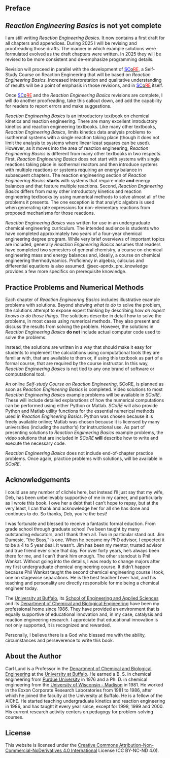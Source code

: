 ## Preface {.unnumbered}

<!--
When SCoRE goes live, uncomment this paragraph and delete the first sentence of the next paragraph.

*Reaction Engineering Basics* is an introductory textbook on chemical kinetics and reaction engineering. It complements the online, *Self-study Course on Reaction Engineering* (*SCoRE*[as link]). Both *Reaction Engineering Basics* and *SCoRE* present the subject at the level of a first undergraduate chemical engineering course on reactions and reactors.
-->

:::{.callout-important collapse="false"}
## *Reaction Engineering Basics* is not yet complete

I am still writing *Reaction Engineering Basics*. It now contains a first draft for all chapters and appendices. During 2025 I will be revising and proofreading those drafts. The manner in which example solutions were formulated evolved as the draft chapters were written. In 2025 they will be revised to be more consistent and de-emphasize programming details.

Revision will proceed in parallel with the development of [[SC]{style="color:blue"}[o]{style="color:black"}[RE]{style="color:red"}](http://buffalobadger.github.io/SCoRE/index.qmd), a Self-Study Course on Reaction Engineering that will be based on *Reaction Engineering Basics.* Increased interpretation and qualitative understanding of results will be a point of emphasis in those revisions, and in [[SC]{style="color:blue"}[o]{style="color:black"}[RE]{style="color:red"}](http://buffalobadger.github.io/SCoRE/index.qmd) itself.

Once [[SC]{style="color:blue"}[o]{style="color:black"}[RE]{style="color:red"}](http://buffalobadger.github.io/SCoRE/index.qmd) and the *Reaction Engineering Basics* revisions are complete, I will do another proofreading, take this callout down, and add the capability for readers to report errors and make suggestions.

:::

*Reaction Engineering Basics* is an introductory textbook on chemical kinetics and reaction engineering. There are many excellent introductory kinetics and reaction engineering textbooks. Like many other textbooks, *Reaction Engineering Basics*, limits kinetics data analysis problems to isothermal systems with a single reaction taking place (though it does not limit the analysis to systems where linear least squares can be used). However, as it moves into the area of reaction engineering, *Reaction Engineering Basics* is different from many other textbooks in two respects. First, *Reaction Engineering Basics* does not start with systems with single reactions taking place in isothermal reactors and then introduce systems with multiple reactions or systems requiring an energy balance in subsequent chapters. The reaction engineering section of *Reaction Engineering Basics* **starts** with systems that require mole **and** energy balances and that feature multiple reactions. Second, *Reaction Engineering Basics* differs from many other introductory kinetics and reaction engineering textbooks by using numerical methods to solve almost all of the problems it presents. The one exception is that analytic algebra is used when generating rate expressions for non-elementary reactions from proposed mechanisms for those reactions.

*Reaction Engineering Basics* was written for use in an undergraduate chemical engineering curriculum. The intended audience is students who have completed approximately two years of a four-year chemical engineering degree program. While very brief overviews of important topics are included, generally *Reaction Engineering Basics* assumes that readers have completed two semesters of general chemistry, a course on chemical engineering mass and energy balances and, ideally, a course on chemical engineering thermodynamics. Proficiency in algebra, calculus and differential equations is also assumed. @sec-apndx_pre_knowledge provides a few more specifics on prerequisite knowledge.

## Practice Problems and Numerical Methods

Each chapter of *Reaction Engineering Basics* includes illustrative example problems with solutions. Beyond showing *what to do* to solve the problem, the solutions attempt to expose expert thinking by describing *how an expert knows to do those things*. The solutions describe in detail how to solve the problems, in most cases using numerical methods. They also present and discuss the results from solving the problem. However, the solutions in *Reaction Engineering Basics* **do not** include actual computer code used to solve the problems.

Instead, the solutions are written in a way that should make it easy for students to implement the calculations using computational tools they are familiar with, that are available to them or, if using this textbook as part of a formal course, that are required by the course instructor. In this way, *Reaction Engineering Basics* is not tied to any one brand of software or computational tool.

An online *Self-study Course on Reaction Engineering*, SCoRE, is planned as soon as *Reaction Engineering Basics* is completed. Video solutions to most *Reaction Engineering Basics* example problems will be available in *SCoRE*. These will include detailed explanations of how the numerical computations can be performed using either Python or Matlab. *SCoRE* will also provide Python and Matlab utility functions for the essential numerical methods used in *Reaction Engineering Basics*. Python was chosen because it is freely available online; Matlab was chosen because it is licensed by many universities (including the author's) for instructional use. As part of presenting solutions to *Reaction Engineering Basics* example problems, the video solutions that are included in *SCoRE* **will** describe how to write and execute the necessary code. 

*Reaction Engineering Basics* does not include end-of-chapter practice problems. Once again, practice problems with solutions, will be available in *SCoRE*. 

<!--
When the paper on providing solutions with problems is published, add the following to the preceding paragraph.

Instructors thinking about using *Reaction Engineering Basics* may be dismayed by the absence of practice problems that do not include solutions. The reason for not including them is discussed elsewhere [add ref to CEE paper], but even if problems without solutions were available, it would not take long for the solutions to those problems to appear elsewhere online.
-->

## Acknowledgements

I could use any number of clichés here, but instead I'll just say that my wife, Deb, has been unbelievably supportive of me in my career, and particularly as I wrote this book. I owe her a debt that I can't hope to repay, but at the very least, I can thank and acknowledge her for all she has done and continues to do. So thanks, Deb, you're the best!

I was fortunate and blessed to receive a fantastic formal eduction. From grade school through graduate school I've been taught by many outstanding educators, and I thank them all. Two in particular stand out. Jim Dumesic, "the Boss," is one. When he became my PhD advisor, I expected it to be a 4 to 5 year deal. It wasn't. Jim has been my mentor, trusted advisor and true friend ever since that day. For over forty years, he's always been there for me, and I can't thank him enough. The other standout is Phil Wankat. Without going into the details, I was ready to change majors after my first undergraduate chemical engineering course. It didn't happen because Phil Wankat taught the second chemical engineering course I took, one on stagewise separations. He is the best teacher I ever had, and his teaching and personality are directly responsible for me being a chemical engineer today. 

The [University at Buffalo](https://www.buffalo.edu/), its [School of Engineering and Applied Sciences](https://engineering.buffalo.edu) and its [Department of Chemical and Biological Engineering](https://engineering.buffalo.edu/chemical-biological.html) have been my professional home since 1986. They have provided an environment that is equally supportive of educational innovation and, in my case, catalysis and reaction engineering research. I appreciate that educational innovation is not only supported, it is recognized and rewarded.

Personally, I believe there is a God who blessed me with the ability, circumstances and perseverence to write this book.

## About the Author

Carl Lund is a Professor in the [Department of Chemical and Biological Engineering](https://engineering.buffalo.edu/chemical-biological.html) at the [University at Buffalo](https://www.buffalo.edu/). He earned a B. S. in chemical engineering from [Purdue University](https://engineering.purdue.edu/ChE) in 1976 and a Ph. D. in chemical engineering from the [University of Wisconsin - Madison](https://engineering.wisc.edu/departments/chemical-biological-engineering) in 1981. He worked in the Exxon Corporate Research Laboratories from 1981 to 1986, after which he joined the faculty at the University at Buffalo. He is a fellow of the AIChE.  He started teaching undergraduate kinetics and reaction engineering in 1986, and has taught it every year since, except for 1998, 1999 and 2000. His current research activity centers on pedagogy for problem-solving courses.

## License

This website is licensed under the [Creative Commons Attribution-Non-Commercial-NoDerivatives 4.0 International](https://creativecommons.org/licenses/by-nc-nd/4.0/) License (CC BY-NC-ND 4.0).